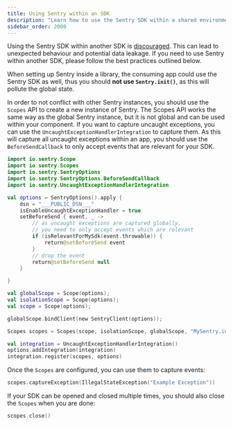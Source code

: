 ```yaml
---
title: Using Sentry within an SDK
description: "Learn how to use the Sentry SDK within a shared environment, e.g. another SDK."
sidebar_order: 2000
---
```


<Note>

Using the Sentry SDK within another SDK is [discouraged](https://docs.sentry.io/platforms/). This can lead to unexpected behaviour and potential data leakage. If you need to use Sentry within another SDK, please follow the best practices outlined below.

</Note>

<Note>

When setting up Sentry inside a library, the consuming app could use the Sentry SDK as well, thus you should **not use `Sentry.init()`**, as this will pollute the global state.

</Note>

In order to not conflict with other Sentry instances, you should use the `Scopes` API to create a new instance of Sentry.
The Scopes API works the same way as the global Sentry instance, but it is not global and can be used within your component. If you want to capture uncaught exceptions, you can use the `UncaughtExceptionHandlerIntegration` to capture them. As this will capture all uncaught exceptions within an app, you should use the `BeforeSendCallback` to only accept events that are relevant for your SDK.

```kotlin
import io.sentry.Scope
import io.sentry.Scopes
import io.sentry.SentryOptions
import io.sentry.SentryOptions.BeforeSendCallback
import io.sentry.UncaughtExceptionHandlerIntegration

val options = SentryOptions().apply {
    dsn = "___PUBLIC_DSN___"
    isEnableUncaughtExceptionHandler = true
    setBeforeSend { event, _ ->
        // as uncaught exceptions are captured globally,
        // you need to only accept events which are relevant
        if (isRelevantForMySdk(event.throwable)) {
            return@setBeforeSend event
        }
        // drop the event
        return@setBeforeSend null
    }

}

val globalScope = Scope(options);
val isolationScope = Scope(options);
val scope = Scope(options);

globalScope.bindClient(new SentryClient(options));

Scopes scopes = Scopes(scope, isolationScope, globalScope, "MySentry.init");

val integration = UncaughtExceptionHandlerIntegration()
options.addIntegration(integration)
integration.register(scopes, options)
```

Once the `Scopes` are configured, you can use them to capture events:

```kotlin
scopes.captureException(IllegalStateException("Example Exception"))
```

If your SDK can be opened and closed multiple times, you should also close the `Scopes` when you are done:

```kotlin
scopes.close()
```
